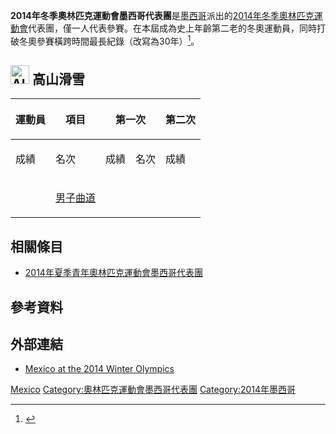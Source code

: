 {{Infobox Country Olympics
|NOC=MEX
|games=2014年冬季
|Chef De Mission= 
|competitors= '''1'''
|sports= 1
|flagbearer={{link-en|Hubertus von Hohenlohe|Prince Hubertus of Hohenlohe-Langenburg}}
|gold= 
|silver= 
|bronze= 
|total= 
|rank= 
}}
'''2014年冬季奧林匹克運動會墨西哥代表團'''是[[墨西哥|墨西哥]]派出的[[2014年冬季奧林匹克運動會|2014年冬季奧林匹克運動會]]代表團，僅{{link-en|Hubertus von Hohenlohe|Prince Hubertus of Hohenlohe-Langenburg}}一人代表參賽。{{link-en|Hubertus von Hohenlohe|Prince Hubertus of Hohenlohe-Langenburg}}在本屆成為史上年齡第二老的冬奧運動員，同時打破冬奧參賽橫跨時間最長紀錄（改寫為30年）<ref>{{cite web|last=Zaccardi|first=Nick|title=Prince Hubertus von Hohenlohe of Mexico will be second oldest Winter Olympian ever|url=http://olympictalk.nbcsports.com/2014/01/02/prince-hubertus-von-hohenlohe-of-mexico-will-be-oldest-olympian-skier/|work=NBC Olympic Talk|accessdate=2014-01-02|archive-date=2014-01-02|archive-url=https://web.archive.org/web/20140102195959/http://olympictalk.nbcsports.com/2014/01/02/prince-hubertus-von-hohenlohe-of-mexico-will-be-oldest-olympian-skier/|dead-url=yes}}</ref>。

== [[Image:Alpine_skiing_pictogram.svg|30px]] 高山滑雪 ==
{{main|2014年冬季奧林匹克運動會高山滑雪比賽}}

{| class="wikitable" style="font-size:90%"
|-
!rowspan=2|運動員
!rowspan=2|項目
!colspan=2|第一次
!colspan=2|第二次
!colspan=2|總計
|-style="font-size:95%"
!成績
!名次
!成績
!名次
!成績
!名次
|-align=center
|align=left rowspan=2|{{link-en|Hubertus von Hohenlohe|Prince Hubertus of Hohenlohe-Langenburg}}
|align=left|[[2014年冬季奧林匹克運動會高山滑雪比賽－男子曲道|男子曲道]]
|colspan=6|{{abbr|DNF|未完成}}
|}

== 相關條目 ==
* [[2014年夏季青年奧林匹克運動會墨西哥代表團|2014年夏季青年奧林匹克運動會墨西哥代表團]]

== 參考資料 ==
{{Reflist}}

== 外部連結 ==
* [http://www.sochi2014.com/en/team-mexico Mexico at the 2014 Winter Olympics]{{Wayback|url=http://www.sochi2014.com/en/team-mexico |date=20140203231716 }}

{{NOCin2014WinterOlympics}}

[[Category:2014年冬季奧林匹克運動會代表團|Mexico]]
[[Category:奧林匹克運動會墨西哥代表團|Category:奧林匹克運動會墨西哥代表團]]
[[Category:2014年墨西哥|Category:2014年墨西哥]]
